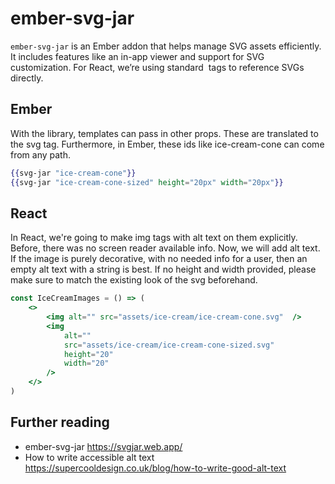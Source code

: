 # ember-svg-jar

`ember-svg-jar` is an Ember addon that helps manage SVG assets efficiently. It includes features like an in-app viewer and support for SVG customization. For React, we’re using standard <img> tags to reference SVGs directly. 

## Ember

With the library, templates can pass in other props. These are translated to the svg tag. Furthermore, in Ember, these ids like ice-cream-cone can come from any path.

```hbs title="/components/ice-cream/template.hbs" showLineNumbers
{{svg-jar "ice-cream-cone"}}
{{svg-jar "ice-cream-cone-sized" height="20px" width="20px"}}
```

## React 

In React, we're going to make img tags with alt text on them explicitly. Before, there was no screen reader available info. Now, we will add alt text. If the image is purely decorative, with no needed info for a user, then an empty alt text with a string is best. If no height and width provided, please make sure to match the existing look of the svg beforehand.

```jsx showLineNumbers
const IceCreamImages = () => (
	<>
		<img alt="" src="assets/ice-cream/ice-cream-cone.svg"  />
		<img 
			alt="" 
			src="assets/ice-cream/ice-cream-cone-sized.svg" 
			height="20" 
			width="20"
		/>
	</>
)
```

## Further reading 

- ember-svg-jar https://svgjar.web.app/
- How to write accessible alt text https://supercooldesign.co.uk/blog/how-to-write-good-alt-text
